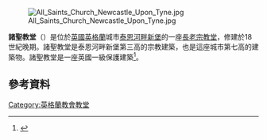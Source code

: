 {{expand|time=2015-03-18T10:43:48+00:00}}
{{refimprove|time=2015-03-18T10:43:48+00:00}}
[[File:All_Saints_Church_Newcastle_Upon_Tyne.jpg|right]]

'''諸聖教堂'''（{{lang-en|All Saints' Church}}）是位於[[英國|英國]][[英格蘭|英格蘭]]城市[[泰恩河畔新堡|泰恩河畔新堡]]的一座[[長老宗|長老宗]][[教堂|教堂]]，修建於18世紀晚期。諸聖教堂是泰恩河畔新堡第三高的宗教建築，也是這座城市第七高的建築物。諸聖教堂是一座英國一級保護建築<ref>{{Cite web |url=http://www.britishlistedbuildings.co.uk/en-304782-church-of-all-saints- |title=存档副本 |access-date=2015-03-18 |archive-date=2015-09-24 |archive-url=https://web.archive.org/web/20150924042018/http://www.britishlistedbuildings.co.uk/en-304782-church-of-all-saints- |dead-url=no }}</ref>。

==參考資料==
{{reflist}}

[[Category:英格蘭教會教堂|Category:英格蘭教會教堂]]